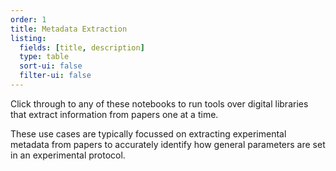 ```yaml
---
order: 1
title: Metadata Extraction
listing:
  fields: [title, description]
  type: table
  sort-ui: false
  filter-ui: false
---
```


Click through to any of these notebooks to run tools over digital libraries that extract information from papers one at a time. 

These use cases are typically focussed on extracting experimental metadata from papers to accurately identify how general parameters are set in an experimental protocol.    
